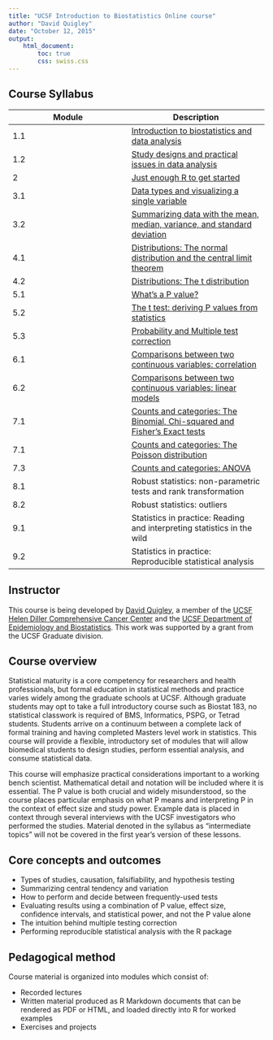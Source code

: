 ```yaml
---
title: "UCSF Introduction to Biostatistics Online course"
author: "David Quigley"
date: "October 12, 2015"
output: 
    html_document:
        toc: true
        css: swiss.css
---
```


Course Syllabus
-------------------

Module | Description 
------ | ------- 
1.1    | [Introduction to biostatistics and data analysis](module_01.1.html)
1.2    | [Study designs and practical issues in data analysis](module_01.2.html)
2      | [Just enough R to get started](module_02.html)
3.1    | [Data types and visualizing a single variable](module_03.1.html)
3.2    | [Summarizing data with the mean, median, variance, and standard deviation](module_03.2.html)
4.1    | [Distributions: The normal distribution and the central limit theorem](module_04.1.html)
4.2    | [Distributions: The t distribution](module_04.2.html)
5.1    | [What's a P value?](module_05.1.html)
5.2    | [The t test: deriving P values from statistics](module_05.2.html)
5.3    | [Probability and Multiple test correction](module_05.3.html)
6.1    | [Comparisons between two continuous variables: correlation](module_06.1.html)
6.2    | [Comparisons between two continuous variables: linear models](module_06.2.html)
7.1    | [Counts and categories: The Binomial, Chi-squared and Fisher's Exact tests](module_07.1.html)
7.1    | [Counts and categories: The Poisson distribution](module_07.2.html)
7.3    | [Counts and categories: ANOVA](module_07.3.html)
8.1    | Robust statistics: non-parametric tests and rank transformation
8.2    | Robust statistics: outliers
9.1    | Statistics in practice: Reading and interpreting statistics in the wild
9.2    | Statistics in practice: Reproducible statistical analysis

Instructor
-------------------

This course is being developed by [David Quigley](http://davidquigley.com), a member of the [UCSF Helen Diller Comprehensive Cancer Center](http://cancer.ucsf.edu) and the [UCSF Department of Epidemiology and Biostatistics](http://epibiostat.ucsf.edu). This work was supported by a grant from the UCSF Graduate division.

Course overview
-------------------

Statistical maturity is a core competency for researchers and health professionals, but formal education in statistical methods and practice varies widely among the graduate schools at UCSF. Although graduate students may opt to take a full introductory course such as Biostat 183, no statistical classwork is required of BMS, Informatics, PSPG, or Tetrad students. Students arrive on a continuum between a complete lack of formal training and having completed Masters level work in statistics. This course will provide a flexible, introductory set of modules that will allow biomedical students to design studies, perform essential analysis, and consume statistical data.

This course will emphasize practical considerations important to a working bench scientist. Mathematical detail and notation will be included where it is essential. The P value is both crucial and widely misunderstood, so the course places particular emphasis on what P means and interpreting P in the context of effect size and study power. Example data is placed in context through several interviews with the UCSF investigators who performed the studies. Material denoted in the syllabus as "intermediate topics" will not be covered in the first year’s version of these lessons.

Core concepts and outcomes 
----------------------------

* Types of studies, causation, falsifiability, and hypothesis testing
* Summarizing central tendency and variation 
* How to perform and decide between frequently-used tests
* Evaluating results using a combination of P value, effect size, confidence intervals, and statistical power, and not the P value alone
* The intuition behind multiple testing correction
* Performing reproducible statistical analysis with the R package

Pedagogical method
----------------------------

Course material is organized into modules which consist of:

* Recorded lectures
* Written material produced as R Markdown documents that can be rendered as PDF or HTML, and loaded directly into R for worked examples
* Exercises and projects

